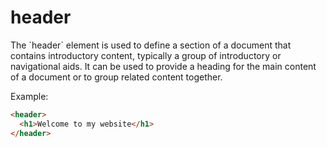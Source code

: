 
# header
<Separator />
The `header` element is used to define a section of a document that contains introductory content, typically a group of introductory or navigational aids. It can be used to provide a heading for the main content of a document or to group related content together.

Example:
```html
<header>
  <h1>Welcome to my website</h1>
</header>
```
